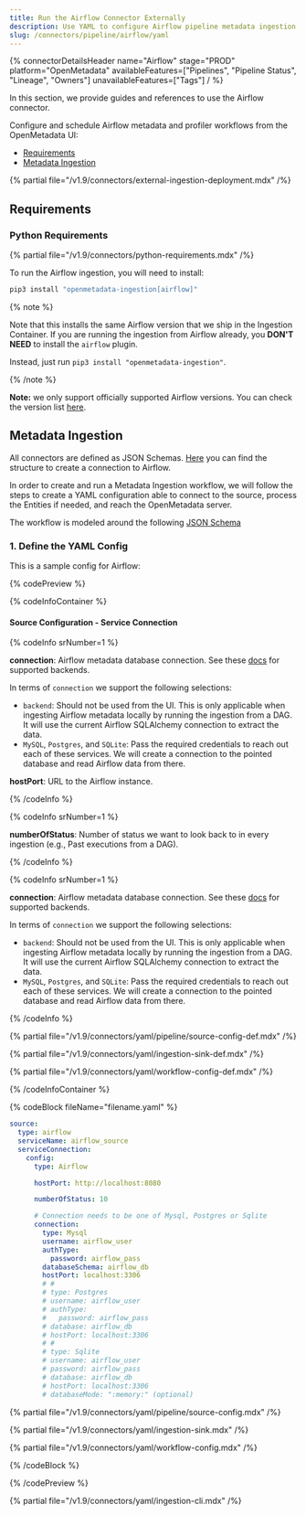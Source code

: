 ```yaml
---
title: Run the Airflow Connector Externally
description: Use YAML to configure Airflow pipeline metadata ingestion including DAGs, tasks, scheduling, and lineage mapping.
slug: /connectors/pipeline/airflow/yaml
---
```


{% connectorDetailsHeader
name="Airflow"
stage="PROD"
platform="OpenMetadata"
availableFeatures=["Pipelines", "Pipeline Status", "Lineage", "Owners"]
unavailableFeatures=["Tags"]
/ %}

In this section, we provide guides and references to use the Airflow connector.

Configure and schedule Airflow metadata and profiler workflows from the OpenMetadata UI:

- [Requirements](#requirements)
- [Metadata Ingestion](#metadata-ingestion)

{% partial file="/v1.9/connectors/external-ingestion-deployment.mdx" /%}

## Requirements

### Python Requirements

{% partial file="/v1.9/connectors/python-requirements.mdx" /%}

To run the Airflow ingestion, you will need to install:

```bash
pip3 install "openmetadata-ingestion[airflow]"
```

{% note %}

Note that this installs the same Airflow version that we ship in the Ingestion Container. If you are running
the ingestion from Airflow already, you **DON'T NEED** to install the `airflow` plugin.

Instead, just run `pip3 install "openmetadata-ingestion"`.

{% /note %}


**Note:** we only support officially supported Airflow versions. You can check the version list [here](https://airflow.apache.org/docs/apache-airflow/stable/installation/supported-versions.html).

## Metadata Ingestion

All connectors are defined as JSON Schemas.
[Here](https://github.com/open-metadata/OpenMetadata/blob/main/openmetadata-spec/src/main/resources/json/schema/entity/services/connections/pipeline/airflowConnection.json)
you can find the structure to create a connection to Airflow.

In order to create and run a Metadata Ingestion workflow, we will follow
the steps to create a YAML configuration able to connect to the source,
process the Entities if needed, and reach the OpenMetadata server.

The workflow is modeled around the following
[JSON Schema](https://github.com/open-metadata/OpenMetadata/blob/main/openmetadata-spec/src/main/resources/json/schema/metadataIngestion/workflow.json)

### 1. Define the YAML Config

This is a sample config for Airflow:

{% codePreview %}

{% codeInfoContainer %}

#### Source Configuration - Service Connection

{% codeInfo srNumber=1 %}

**connection**: Airflow metadata database connection. See
  these [docs](https://airflow.apache.org/docs/apache-airflow/stable/howto/set-up-database.html)
  for supported backends.

In terms of `connection` we support the following selections:

- `backend`: Should not be used from the UI. This is only applicable when ingesting Airflow metadata locally by running
  the ingestion from a DAG. It will use the current Airflow SQLAlchemy connection to extract the data.
- `MySQL`, `Postgres`, and `SQLite`: Pass the required credentials to reach out each of these services. We will
  create a connection to the pointed database and read Airflow data from there.

**hostPort**: URL to the Airflow instance.


{% /codeInfo %}

{% codeInfo srNumber=1 %}

**numberOfStatus**: Number of status we want to look back to in every ingestion (e.g., Past executions from a DAG).



{% /codeInfo %}

{% codeInfo srNumber=1 %}

**connection**: Airflow metadata database connection. See
  these [docs](https://airflow.apache.org/docs/apache-airflow/stable/howto/set-up-database.html)
  for supported backends.

In terms of `connection` we support the following selections:

- `backend`: Should not be used from the UI. This is only applicable when ingesting Airflow metadata locally by running
  the ingestion from a DAG. It will use the current Airflow SQLAlchemy connection to extract the data.
- `MySQL`, `Postgres`, and `SQLite`: Pass the required credentials to reach out each of these services. We will
  create a connection to the pointed database and read Airflow data from there.

{% /codeInfo %}

{% partial file="/v1.9/connectors/yaml/pipeline/source-config-def.mdx" /%}

{% partial file="/v1.9/connectors/yaml/ingestion-sink-def.mdx" /%}

{% partial file="/v1.9/connectors/yaml/workflow-config-def.mdx" /%}

{% /codeInfoContainer %}

{% codeBlock fileName="filename.yaml" %}

```yaml {% isCodeBlock=true %}
source:
  type: airflow
  serviceName: airflow_source
  serviceConnection:
    config:
      type: Airflow
```
```yaml {% srNumber=6 %}
      hostPort: http://localhost:8080
```
```yaml {% srNumber=6 %}
      numberOfStatus: 10
```
```yaml {% srNumber=6 %}
      # Connection needs to be one of Mysql, Postgres or Sqlite
      connection:
        type: Mysql
        username: airflow_user
        authType:
          password: airflow_pass
        databaseSchema: airflow_db
        hostPort: localhost:3306
        # #
        # type: Postgres
        # username: airflow_user
        # authType:
        #   password: airflow_pass
        # database: airflow_db
        # hostPort: localhost:3306
        # #
        # type: Sqlite
        # username: airflow_user
        # password: airflow_pass
        # database: airflow_db
        # hostPort: localhost:3306
        # databaseMode: ":memory:" (optional)
```

{% partial file="/v1.9/connectors/yaml/pipeline/source-config.mdx" /%}

{% partial file="/v1.9/connectors/yaml/ingestion-sink.mdx" /%}

{% partial file="/v1.9/connectors/yaml/workflow-config.mdx" /%}

{% /codeBlock %}

{% /codePreview %}

{% partial file="/v1.9/connectors/yaml/ingestion-cli.mdx" /%}

